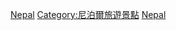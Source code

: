 {{Commons cat|National parks of Nepal}}

[[Category:亚洲国家公园|Nepal]]
[[Category:尼泊爾旅遊景點|Category:尼泊爾旅遊景點]]
[[Category:各國國家公園|Nepal]]